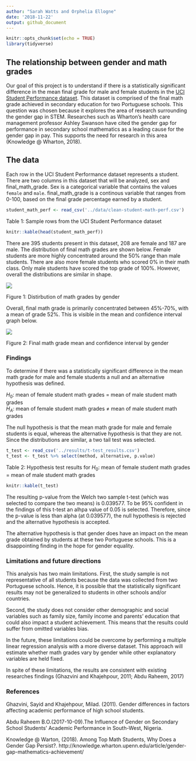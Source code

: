 ```yaml
---
author: "Sarah Watts and Orphelia Ellogne"
date: '2018-11-22'
output: github_document
---
```


```r
knitr::opts_chunk$set(echo = TRUE)
library(tidyverse)
```

## The relationship between gender and math grades

Our goal of this project is to understand if there is a statistically significant difference in the mean final grade for male and female students in the [UCI Student Performance dataset](https://archive.ics.uci.edu/ml/datasets/Student+Performance). This dataset is comprised of the final math grade achieved in secondary education for two Portuguese schools. This question was chosen because it explores the area of research surrounding the gender gap in STEM. Researches such as Wharton's health care management professor Ashley Swanson have cited the gender gap for performance in secondary school mathematics as a leading cause for the gender gap in pay. This supports the need for research in this area (Knowledge @ Wharton, 2018).

## The data

Each row in the UCI Student Performance dataset represents a student. There are two columns in this dataset that will be analyzed, sex and final_math_grade. Sex is a categorical variable that contains the values `female` and `male`. final_math_grade is a continous variable that ranges from 0-100, based on the final grade percentage earned by a student.

```r
student_math_perf <- read_csv('../data/clean-student-math-perf.csv')
```

Table 1: Sample rows from the UCI Student Performance dataset
```r
knitr::kable(head(student_math_perf))
```

There are 395 students present in this dataset, 208 are female and 187 are male. The distribution of final math grades are shown below. Female students are more highly concentrated around the 50% range than male students. There are also more female students who scored 0% in their math class. Only male students have scored the top grade of 100%. However, overall the distributions are similar in shape.

![](../results/violin-student-math-perf.png)

Figure 1: Distirbution of math grades by gender

Overall, final math grade is primarily concentrated between 45%-70%, with a mean of grade 52%. This is visible in the mean and confidence interval graph below.

![](../results/mean_CI_plot.png)

Figure 2: Final math grade mean and confidence interval by gender

### Findings

To determine if there was a statistically significant difference in the mean math grade for male and female students a null and an alternative hypothesis was defined.

$H_0:$ mean of female student math grades = mean of male student math grades  
$H_A:$ mean of female student math grades $\neq$ mean of male student math grades

The null hypothesis is that the mean math grade for male and female students is equal, whereas the alternative hypothesis is that they are not. Since the distributions are similar, a two tail test was selected.

```r
t_test <- read_csv('../results/t-test_results.csv')
t_test <- t_test %>% select(method, alternative, p.value)
```

Table 2: Hypothesis test results for $H_0:$ mean of female student math grades = mean of male student math grades 
```r
knitr::kable(t_test)
```

The resulting p-value from the Welch two sample t-test (which was selected to compare the two means) is 0.039577. To be 95% confident in the findings of this t-test an alhpa value of 0.05 is selected. Therefore, since the p-value is less than alpha (at 0.039577), the null hypothesis is rejected and the alternative hypothesis is accepted.

The alternative hypothesis is that gender does have an impact on the mean grade obtained by students at these two Portuguese schools. This is a disappointing finding in the hope for gender equality.

### Limitations and future directions 

This analysis has two main limitations. First, the study sample is not representative of all students because the data was collected from two Portuguese schools. Hence, it is possible that the statistically significant results may not be generalized to students in other schools and/or countries.

Second, the study does not consider other demographic and social variables such as family size, family income and parents' education that could also impact a student achievement. This means that the results could suffer from omitted variables bias. 

In the future, these limitations could be overcome by performing a multiple linear regression analysis with a more diverse dataset. This approach will estimate whether math grades vary by gender while other explanatory variables are held fixed.

In spite of these limitations, the results are consistent with existing researches findings (Ghazvini and Khajehpour, 2011; Abdu Raheem, 2017)

### References

Ghazvini, Sayid and Khajehpour, Milad. (2011). Gender differences in factors affecting academic performance of
high school students.

Abdu Raheem B.O.(2017-10-09).The Influence of Gender on Secondary School Students' Academic Performance in South-West, Nigeria.

Knowledge @ Warton, (2018). Among Top Math Students, Why Does a Gender Gap Persist?. http://knowledge.wharton.upenn.edu/article/gender-gap-mathematics-achievement/

